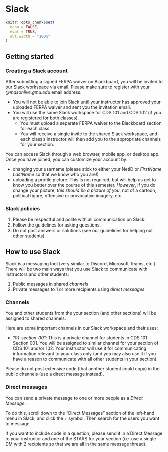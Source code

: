 # Slack

```r
knitr::opts_chunk$set(
  echo = FALSE,
  eval = TRUE,
  out.width = "100%"
)
```

## Getting started 

### Creating a Slack account

After submitting a signed FERPA waiver on Blackboard, you will be invited to our Slack workspace via email. Please make sure to register with your *@masonlive.gmu.edu* email address.

* You will not be able to join Slack until your instructor has approved your uploaded FERPA waiver and sent you the invitation email.
* You will use the same Slack workspace for CDS 101 and CDS 102 (if you are registered for both classes). 
  * You must upload a separate FERPA waiver to the Blackboard section for each class.
  * You will receive a single invite to the shared Slack workspace, and each class's instructor will then add you to the appropriate channels for your section.
  
You can access Slack through a web browser, mobile app, or desktop app. Once you have joined, you can customize your account by:

* changing your username (please stick to either your NetID or *FirstName LastName* so that we know who you are!)
* uploading a profile picture. This is not required, but will help us get to know you better over the course of this semester. *However*, if you do change your picture, *this should be a picture of you*, not of a cartoon, political figure, offensive or provocative imagery, etc.

### Slack policies

1. Please be respectful and polite with all communication on Slack.
2. Follow the guidelines for asking questions.
3. Do not post answers or solutions (see our guidelines for helping out other students).

## How to use Slack

Slack is a messaging tool (very similar to Discord, Microsoft Teams, etc.). There will be two main ways that you use Slack to communicate with instructors and other students:

1. Public messages in shared *channels*
2. Private messages to 1 or more recipients using *direct messages*

### Channels

You and other students from the your section (and other sections) will be assigned to shared channels.

Here are some important channels in our Slack workspace and their uses:

* *101-section-001*: This is a private channel for students in CDS 101 Section 001. You will be assigned to similar channel for your section of CDS 101 and/or 102. Your instructor will use it for communicating information relevant to your class only (and you may also use it if you have a reason to communicate with all other students in your section).

Please do not post extensive code (that another student could copy) in the public channels (use a direct message instead).

### Direct messages

You can send a private message to one or more people as a *Direct Message*.

To do this, scroll down to the "Direct Messages" section of the left-hand menu in Slack, and click the + symbol. Then search for the users you want to message.

If you want to include code in a question, please send it in a Direct Message to your instructor and one of the STARS for your section (i.e. use a single DM with 2 recipients so that we are all in the same message thread).

<!-- ### How to ask (good) questions on Slack {#asking-questions} -->

<!-- ... -->

<!-- ### How to aswer questions on Slack {#answering-questions} -->

<!-- ... -->
